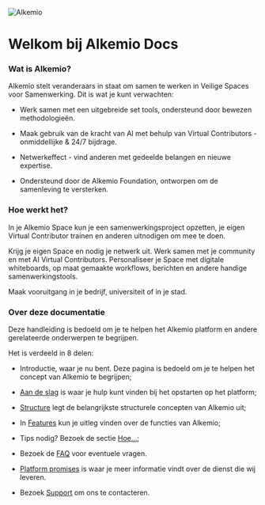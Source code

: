 ![Alkemio](/docs_logo.png)

# Welkom bij Alkemio Docs

### Wat is Alkemio? 

Alkemio stelt veranderaars in staat om samen te werken in Veilige Spaces voor Samenwerking.
Dit is wat je kunt verwachten:

- Werk samen met een uitgebreide set tools, ondersteund door bewezen methodologieën.

- Maak gebruik van de kracht van AI met behulp van Virtual Contributors - onmiddellijke & 24/7 bijdrage.

- Netwerkeffect - vind anderen met gedeelde belangen en nieuwe expertise.

- Ondersteund door de Alkemio Foundation, ontworpen om de samenleving te versterken.

### Hoe werkt het?

In je Alkemio Space kun je een samenwerkingsproject opzetten, je eigen Virtual Contributor trainen en anderen uitnodigen om mee te doen.

Krijg je eigen Space en nodig je netwerk uit. Werk samen met je community en met AI Virtual Contributors. Personaliseer je Space met digitale whiteboards, op maat gemaakte workflows, berichten en andere handige samenwerkingstools.

Maak vooruitgang in je bedrijf, universiteit of in je stad.

### Over deze documentatie

Deze handleiding is bedoeld om je te helpen het Alkemio platform en andere gerelateerde onderwerpen te begrijpen.

Het is verdeeld in 8 delen:

- Introductie, waar je nu bent. Deze pagina is bedoeld om je te helpen het concept van Alkemio te begrijpen;

- [Aan de slag](/getting-started/create-account) is waar je hulp kunt vinden bij het opstarten op het platform;

- [Structure](/structure/profile) legt de belangrijkste structurele concepten van Alkemio uit;

- In [Features](/features/search) kun je uitleg vinden over de functies van Alkemio;

- Tips nodig? Bezoek de sectie [Hoe...](/how-to/inviting);

- Bezoek de [FAQ](/faq) voor eventuele vragen.

- [Platform promises](/platform-promises/introduction) is waar je meer informatie vindt over de dienst die wij leveren.

- Bezoek [Support](/support) om ons te contacteren.
